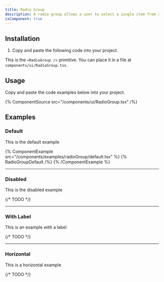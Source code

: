 ```yaml
---
title: Radio Group
description: A radio group allows a user to select a single item from a list of mutually exclusive options.
isComponent: true
---
```


## Installation

1. Copy and paste the following code into your project.

This is the `<RadioGroup />` primitive. You can place it in a file at `components/ui/RadioGroup.tsx`.

## Usage

Copy and paste the code examples below into your project.

{% ComponentSource src="/components/ui/RadioGroup.tsx" /%}

## Examples

### Default

This is the default example

{% ComponentExample src="/components/examples/radioGroup/default.tsx" %}
{% RadioGroupDefault /%}
{% /ComponentExample %}

---

### Disabled

This is the disabled example

{/* TODO */}

---

### With Label

This is an example with a label

{/* TODO */}

---

### Horizontal

This is a horizontal example

{/* TODO */}
